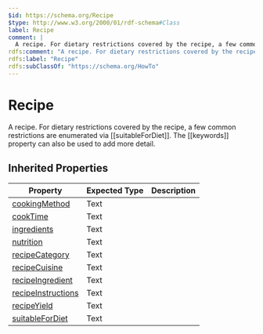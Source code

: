```yaml
---
$id: https://schema.org/Recipe
$type: http://www.w3.org/2000/01/rdf-schema#Class
label: Recipe
comment: |
  A recipe. For dietary restrictions covered by the recipe, a few common restrictions are enumerated via [[suitableForDiet]]. The [[keywords]] property can also be used to add more detail.
rdfs:comment: "A recipe. For dietary restrictions covered by the recipe, a few common restrictions are enumerated via [[suitableForDiet]]. The [[keywords]] property can also be used to add more detail."
rdfs:label: "Recipe"
rdfs:subClassOf: "https://schema.org/HowTo"
---
```


# Recipe

A recipe. For dietary restrictions covered by the recipe, a few common restrictions are enumerated via [[suitableForDiet]]. The [[keywords]] property can also be used to add more detail.

## Inherited Properties

| Property | Expected Type | Description |
| --- | --- | --- |
| [cookingMethod](https://schema.org/cookingMethod) | Text |  |
| [cookTime](https://schema.org/cookTime) | Text |  |
| [ingredients](https://schema.org/ingredients) | Text |  |
| [nutrition](https://schema.org/nutrition) | Text |  |
| [recipeCategory](https://schema.org/recipeCategory) | Text |  |
| [recipeCuisine](https://schema.org/recipeCuisine) | Text |  |
| [recipeIngredient](https://schema.org/recipeIngredient) | Text |  |
| [recipeInstructions](https://schema.org/recipeInstructions) | Text |  |
| [recipeYield](https://schema.org/recipeYield) | Text |  |
| [suitableForDiet](https://schema.org/suitableForDiet) | Text |  |
